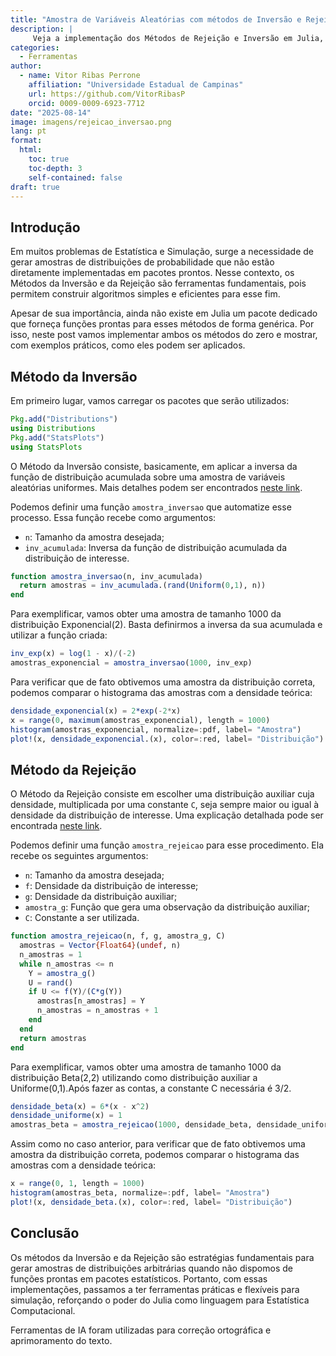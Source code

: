 ```yaml
---
title: "Amostra de Variáveis Aleatórias com métodos de Inversão e Rejeição em Julia"
description: |
     Veja a implementação dos Métodos de Rejeição e Inversão em Julia, ferramentas poderosas para amostras diversas distribuições de probabilidade. 
categories:
  - Ferramentas 
author:
  - name: Vitor Ribas Perrone
    affiliation: "Universidade Estadual de Campinas"
    url: https://github.com/VitorRibasP
    orcid: 0009-0009-6923-7712
date: "2025-08-14"
image: imagens/rejeicao_inversao.png
lang: pt
format:
  html:
    toc: true
    toc-depth: 3
    self-contained: false
draft: true
---
```


## Introdução
::: justify
Em muitos problemas de Estatística e Simulação, surge a necessidade de gerar amostras de distribuições de probabilidade que não estão diretamente implementadas em pacotes prontos. Nesse contexto, os Métodos da Inversão e da Rejeição são ferramentas fundamentais, pois permitem construir algoritmos simples e eficientes para esse fim.

Apesar de sua importância, ainda não existe em Julia um pacote dedicado que forneça funções prontas para esses métodos de forma genérica. Por isso, neste post vamos implementar ambos os métodos do zero e mostrar, com exemplos práticos, como eles podem ser aplicados.
:::

## Método da Inversão
::: justify
Em primeiro lugar, vamos carregar os pacotes que serão utilizados:
:::
```julia
Pkg.add("Distributions")
using Distributions
Pkg.add("StatsPlots")
using StatsPlots
```
::: justify
O Método da Inversão consiste, basicamente, em aplicar a inversa da função de distribuição acumulada sobre uma amostra de variáveis aleatórias uniformes. Mais detalhes podem ser encontrados [neste link](https://pt.wikipedia.org/wiki/M%C3%A9todo_da_transforma%C3%A7%C3%A3o_inversa).

Podemos definir uma função `amostra_inversao` que automatize esse processo. Essa função recebe como argumentos:

- `n`: Tamanho da amostra desejada;
- `inv_acumulada`: Inversa da função de distribuição acumulada da distribuição de interesse.
:::
```julia
function amostra_inversao(n, inv_acumulada)
  return amostras = inv_acumulada.(rand(Uniform(0,1), n))
end
```
::: justify
Para exemplificar, vamos obter uma amostra de tamanho 1000 da distribuição Exponencial(2). Basta definirmos a inversa da sua acumulada e utilizar a função criada:
:::
```julia
inv_exp(x) = log(1 - x)/(-2)
amostras_exponencial = amostra_inversao(1000, inv_exp)
```
::: justify
Para verificar que de fato obtivemos uma amostra da distribuição correta, podemos comparar o histograma das amostras com a densidade teórica: 
:::
```julia
densidade_exponencial(x) = 2*exp(-2*x)
x = range(0, maximum(amostras_exponencial), length = 1000)
histogram(amostras_exponencial, normalize=:pdf, label= "Amostra")
plot!(x, densidade_exponencial.(x), color=:red, label= "Distribuição")
```

## Método da Rejeição
::: justify
O Método da Rejeição consiste em escolher uma distribuição auxiliar cuja densidade, multiplicada por uma constante `C`, seja sempre maior ou igual à densidade da distribuição de interesse. Uma explicação detalhada pode ser encontrada [neste link](https://en.wikipedia.org/wiki/Rejection_sampling).

Podemos definir uma função `amostra_rejeicao` para esse procedimento. Ela recebe os seguintes argumentos:

- `n`: Tamanho da amostra desejada;
- `f`: Densidade da distribuição de interesse;
- `g`: Densidade da distribuição auxiliar;
- `amostra_g`: Função que gera uma observação da distribuição auxiliar;
- `C`: Constante a ser utilizada.
:::
```julia
function amostra_rejeicao(n, f, g, amostra_g, C)
  amostras = Vector{Float64}(undef, n)
  n_amostras = 1
  while n_amostras <= n
    Y = amostra_g()
    U = rand()
    if U <= f(Y)/(C*g(Y))
      amostras[n_amostras] = Y
      n_amostras = n_amostras + 1
    end
  end
  return amostras
end
```
::: justify
Para exemplificar, vamos obter uma amostra de tamanho 1000 da distribuição Beta(2,2) utilizando como distribuição auxiliar a Uniforme(0,1).Após fazer as contas, a constante C necessária é 3/2. 
:::
```julia
densidade_beta(x) = 6*(x - x^2)
densidade_uniforme(x) = 1 
amostras_beta = amostra_rejeicao(1000, densidade_beta, densidade_uniforme, rand, 3/2)
```
::: justify
Assim como no caso anterior, para verificar que de fato obtivemos uma amostra da distribuição correta, podemos comparar o histograma das amostras com a densidade teórica: 
:::
```julia
x = range(0, 1, length = 1000)
histogram(amostras_beta, normalize=:pdf, label= "Amostra")
plot!(x, densidade_beta.(x), color=:red, label= "Distribuição")
```

## Conclusão
::: justify
Os métodos da Inversão e da Rejeição são estratégias fundamentais para gerar amostras de distribuições arbitrárias quando não dispomos de funções prontas em pacotes estatísticos. Portanto, com essas implementações, passamos a ter ferramentas práticas e flexíveis para simulação, reforçando o poder do Julia como linguagem para Estatística Computacional.
:::

::: callout-note
Ferramentas de IA foram utilizadas para correção ortográfica e aprimoramento do texto.
:::  

